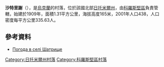 {{coord|50|57|54|N|28|40|46|E|scale:30000|display=title}}

'''沙特里謝'''（{{lang-uk|Шатрище}}），是[[烏克蘭|烏克蘭]]的村落，位於該國北部[[日托米爾州|日托米爾州]]，由[[科羅斯堅區|科羅斯堅區]]負責管轄，始建於1909年，面積1.31平方公里，海拔高度165米，2001年人口438，人口密度每平方公里335.63人。

==參考資料==
* [http://weather.in.ua/ua/zhitomirskaja/28690 Погода в селі Шатрище] {{Wayback|url=http://weather.in.ua/ua/zhitomirskaja/28690 |date=20111219134104 }}

{{DEFAULTSORT:Шатрище}}
[[Category:日托米爾州村落|Category:日托米爾州村落]]
[[Category:科羅斯堅區村落|Category:科羅斯堅區村落]]


{{Zhytomyr-geo-stub}}